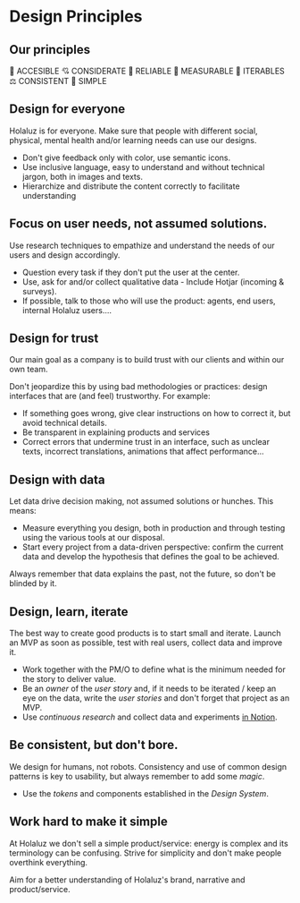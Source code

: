 

<Meta title="Introduction/Design Principles" />

# Design Principles

## Our principles

👥 ACCESIBLE 💘 CONSIDERATE 🤝 RELIABLE 📐 MEASURABLE 🔄 ITERABLES ⚖️ CONSISTENT 🧘 SIMPLE

## Design for everyone

Holaluz is for everyone. Make sure that people with different social, physical, mental health and/or learning needs can use our designs.

- Don't give feedback only with color, use semantic icons.
- Use inclusive language, easy to understand and without technical jargon, both in images and texts.
- Hierarchize and distribute the content correctly to facilitate understanding

## Focus on user needs, not assumed solutions.

Use research techniques to empathize and understand the needs of our users and design accordingly.

- Question every task if they don't put the user at the center.
- Use, ask for and/or collect qualitative data - Include Hotjar (incoming & surveys).
- If possible, talk to those who will use the product: agents, end users, internal Holaluz users....

## Design for trust

Our main goal as a company is to build trust with our clients and within our own team.

Don't jeopardize this by using bad methodologies or practices: design interfaces that are (and feel) trustworthy. For example:

- If something goes wrong, give clear instructions on how to correct it, but avoid technical details.
- Be transparent in explaining products and services
- Correct errors that undermine trust in an interface, such as unclear texts, incorrect translations, animations that affect performance...

## Design with data

Let data drive decision making, not assumed solutions or hunches. This means:

- Measure everything you design, both in production and through testing using the various tools at our disposal.
- Start every project from a data-driven perspective: confirm the current data and develop the hypothesis that defines the goal to be achieved.

Always remember that data explains the past, not the future, so don't be blinded by it.

## Design, learn, iterate

The best way to create good products is to start small and iterate. Launch an MVP as soon as possible, test with real users, collect data and improve it.

- Work together with the PM/O to define what is the minimum needed for the story to deliver value.
- Be an *owner* of the *user story* and, if it needs to be iterated / keep an eye on the data, write the *user stories* and don't forget that project as an MVP.
- Use *continuous research* and collect data and experiments [in Notion](https://www.notion.so/holaluz/Product-Design-9d76023b9dcf408ea2bed85e34598dc8?p=8fcf3711c19143018df4a892e4b90aea).

## Be consistent, but don't bore.

We design for humans, not robots. Consistency and use of common design patterns is key to usability, but always remember to add some *magic*.

- Use the *tokens* and components established in the *Design System*.

## Work hard to make it simple

At Holaluz we don't sell a simple product/service: energy is complex and its terminology can be confusing. Strive for simplicity and don't make people overthink everything.

Aim for a better understanding of Holaluz's brand, narrative and product/service.